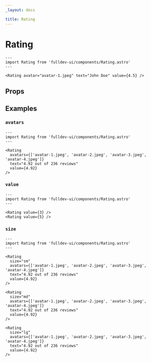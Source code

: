 ```yaml
---
_layout: docs

title: Rating
---
```


# Rating


```astro live
---
import Rating from 'fulldev-ui/components/Rating.astro'
---

<Rating avatar="avatar-1.jpeg" text="John Doe" value={4.5} />
```

## Props

<PropsTable />

## Examples

### `avatars`

```astro live
---
import Rating from 'fulldev-ui/components/Rating.astro'
---

<Rating
  avatars={['avatar-1.jpeg', 'avatar-2.jpeg', 'avatar-3.jpeg', 'avatar-4.jpeg']}
  text="4.92 out of 236 reviews"
  value={4.92}
/>
```

### `value`

```astro live
---
import Rating from 'fulldev-ui/components/Rating.astro'
---

<Rating value={3} />
<Rating value={5} />
```

### `size`

```astro live
---
import Rating from 'fulldev-ui/components/Rating.astro'
---

<Rating
  size="sm"
  avatars={['avatar-1.jpeg', 'avatar-2.jpeg', 'avatar-3.jpeg', 'avatar-4.jpeg']}
  text="4.92 out of 236 reviews"
  value={4.92}
/>

<Rating
  size="md"
  avatars={['avatar-1.jpeg', 'avatar-2.jpeg', 'avatar-3.jpeg', 'avatar-4.jpeg']}
  text="4.92 out of 236 reviews"
  value={4.92}
/>

<Rating
  size="lg"
  avatars={['avatar-1.jpeg', 'avatar-2.jpeg', 'avatar-3.jpeg', 'avatar-4.jpeg']}
  text="4.92 out of 236 reviews"
  value={4.92}
/>
```
